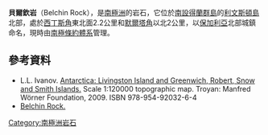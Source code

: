 {{coord|62|31|37|S|60|24|26|W|display=title}}

'''貝爾欽岩'''（Belchin Rock），是[[南極洲|南極洲]]的岩石，它位於[[南設得蘭群島|南設得蘭群島]]的[[利文斯頓島|利文斯頓島]]北部，處於[[西丁斯角|西丁斯角]]東北面2.2公里和[[默爾塔角|默爾塔角]]以北2公里，以[[保加利亞|保加利亞]]北部城鎮命名，現時由[[南極條約體系|南極條約體系]]管理。

==參考資料==
* L.L. Ivanov. [http://apcbg.org/image023.jpg Antarctica: Livingston Island and Greenwich, Robert, Snow and Smith Islands.] {{Wayback|url=http://apcbg.org/image023.jpg |date=20080424075823 }} Scale 1:120000 topographic map.  Troyan: Manfred Wörner Foundation, 2009.  ISBN 978-954-92032-6-4
* [http://data.aad.gov.au/aadc/gaz/scar/display_name.cfm?gaz_id=136828 Belchin Rock.] {{Wayback|url=http://data.aad.gov.au/aadc/gaz/scar/display_name.cfm?gaz_id=136828 |date=20120531064345 }}

{{南设得兰群岛}}

{{Antarctica-geo-stub}}

[[Category:南極洲岩石|Category:南極洲岩石]]
